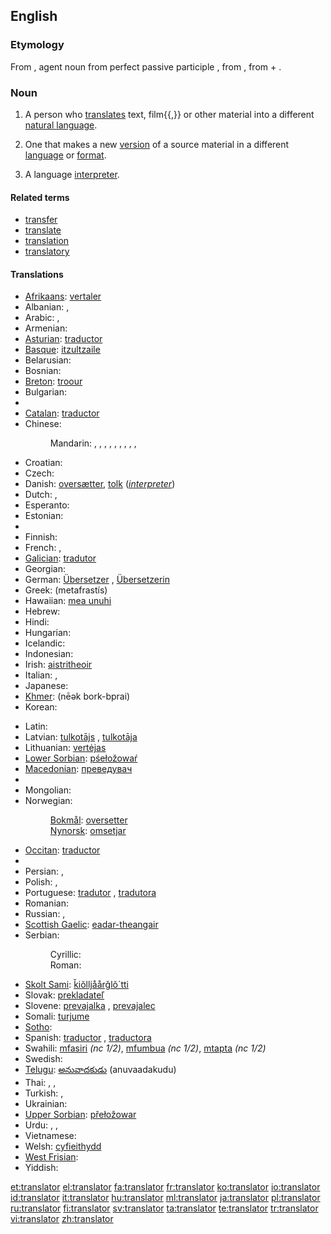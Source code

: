 ==English==

===Etymology===
From {{etyl|la}} {{term|translator|trānslātor||lang=la}}, agent noun from perfect passive participle {{term|translatus|trānslātus||lang=la}}, from {{term|transfero|trānsferō|carry across|lang=la}}, from {{term|trans||across, beyond|lang=la}} + {{term|fero|ferō|bear, carry|lang=la}}.

===Noun===
{{en-noun}}

# A person who [[translate]]s text, film{{,}} or other material into a different [[natural language]].
# {{by extension}} One that makes a new [[version]] of a source material in a different [[language]] or [[format]].
# {{proscribed}} A language [[interpreter]].

====Related terms====
* [[transfer]]
* [[translate]]
* [[translation]]
* [[translatory]]

====Translations====
{{trans-top|someone who translates}}
* [[Afrikaans]]: [[vertaler]]
* Albanian: {{t|sq|përkthyes|m|xs=Albanian}},  {{t|sq|përkthyese|f|xs=Albanian}}
* Arabic: {{t|ar|مترجم|m|tr=mutárjim|sc=Arab}},  {{t|ar|مترجمة|f|tr=mutarjíma|sc=Arab}}
* Armenian: {{t|hy|թարգմանիչ|tr=t'argmanič|sc=Armn}}
* [[Asturian]]: [[traductor]]
* [[Basque]]: [[itzultzaile]]
* Belarusian: {{t|be|перакладчык|m|tr=perekládčyk|sc=Cyrl}}
* Bosnian: {{t-|bs|prevodilac|m}}
* [[Breton]]: [[troour]]
* Bulgarian: {{t|bg|прeвoдач|m|tr=prevodač|sc=Cyrl}}
* {{trreq|Burmese}}
* [[Catalan]]: [[traductor]]
* Chinese:
*: Mandarin: {{t|zh|譯者|sc=Hani}},  {{t|zh|译者|tr=yìzhě|sc=Hani}},  {{t|zh|譯員|sc=Hani}},  {{t|zh|译员|tr=yìyuán|sc=Hani}},  {{t|zh|翻譯|sc=Hani}},  {{t|zh|翻译|tr=fānyì|sc=Hani}},  {{t|zh|翻譯員|sc=Hani}},  {{t|zh|翻译员|tr=fānyìyuán|sc=Hani}},  {{t|zh|翻譯者|sc=Hani}},  {{t|zh|翻译者|tr=fānyìzhě|sc=Hani}}
* Croatian: {{t-|hr|prevoditelj|m}}
* Czech: {{t-|cs|překladatel|m}}
* Danish: [[oversætter]], [[tolk]] (''[[interpreter]]'')
* Dutch: {{t+|nl|vertaler|m}}, {{t-|nl|vertaalster|f}}
* Esperanto: {{t-|eo|tradukanto|xs=Esperanto}}
* Estonian: {{t-|et|tõlk}}
* {{trreq|Faroese}}
* Finnish: {{t+|fi|kääntäjä}}
* French: {{t+|fr|traducteur|m}}, {{t+|fr|traductrice|f}}
* [[Galician]]: [[tradutor]]
* Georgian: {{t|ka|მთარგმნელი|tr=mt‘argmneli|sc=Geor}}
* German: [[Übersetzer]] {{m}}, [[Übersetzerin]] {{f}}
* Greek: {{t+|el|μεταφραστής|m}} (metafrastís)
* Hawaiian: [[mea unuhi]]
* Hebrew: {{t|he|תרגמן|m|tr=turgemán|sc=Hebr}}
* Hindi: {{t-|hi|अनुवादक|m|tr=anuvādak|sc=Deva}}
* Hungarian: {{t+|hu|fordító}}
* Icelandic: {{t+|is|þýðandi|m}}
* Indonesian: {{t+|id|penerjemah|xs=Indonesian}}
* Irish: [[aistritheoir]] {{m}}
* Italian: {{t+|it|traduttore|m}}, {{t+|it|traduttrice|f}}
* Japanese: {{t|ja|翻訳者|tr=ほんやくしゃ, hon'yaku-sha|sc=Jpan}}
* [[Khmer]]: {{Khmr|[[អ្នកបកប្រែ]]}} (nēək bork-bprai)
* Korean: {{t|ko|번역자|tr=beonyeok-ja|sc=Kore}}
{{trans-mid}}
* Latin: {{t-|la|interpres|c}}
* Latvian: [[tulkotājs]] {{m}}, [[tulkotāja]] {{f}}
* Lithuanian: [[vertėjas]]
* [[Lower Sorbian]]: [[pśełožowaŕ]]
* [[Macedonian]]: [[преведувач]]
* {{trreq|Maori}}
* Mongolian: {{t-|mn|орчуулагч|tr=orčuulagč|sc=Cyrl|xs=Mongolian}}
* Norwegian:
*: [[Bokmål]]: [[oversetter]] {{m}}
*: [[Nynorsk]]: [[omsetjar]] {{m}}
* [[Occitan]]: [[traductor]]
* {{trreq|Old English}}
* Persian: {{t|fa|ترگمان|tr=targomân|sc=fa-Arab}},  {{t|fa|مترجم|tr=motarjem|sc=fa-Arab}}
* Polish: {{t|pl|tłumacz|m}},  {{t|pl|tłumaczka|f}}
* Portuguese: [[tradutor]] {{m}}, [[tradutora]] {{f}}
* Romanian: {{t|ro|traducător|m}}
* Russian: {{t+|ru|переводчик|m|tr=perevódčik}}, {{t+|ru|переводчица|f|tr=perevódčica}}
* [[Scottish Gaelic]]: [[eadar-theangair]] {{m}}
* Serbian:
*: Cyrillic: {{t-|sr|преводилац|m|sc=Cyrl}}
*: Roman: {{t-|sr|prevodilac|m}}
* [[Skolt Sami]]: [[ǩiõlljåårǧlõ´tti]]
* Slovak: [[prekladateľ]]
* Slovene: [[prevajalka]] {{f}}, [[prevajalec]] {{m}}
* Somali: [[turjume]]
* [[Sotho]]: {{t|st|mofetoledi|xs=Sotho}}
* Spanish: [[traductor]] {{m}}, [[traductora]] {{f}}
* Swahili: [[mfasiri]] ''(nc 1/2)'', [[mfumbua]] ''(nc 1/2)'', [[mtapta]] ''(nc 1/2)''
* Swedish: {{t+|sv|översättare|c}}
* [[Telugu]]: [[అనువాదకుడు]] (anuvaadakudu)
* Thai: {{t|th|ผู้แปล|tr=pôo bplae|sc=Thai}},  {{t|th|นักแปล|tr=nák bplae|sc=Thai}}, {{t|th|ล่าม|tr=lâam|sc=Thai}}
* Turkish: {{t+|tr|çevirmen}}, {{t+|tr|tercüman}}
* Ukrainian: {{t|uk|перекладач|m|tr=perekladač|sc=Cyrl}}
* [[Upper Sorbian]]: [[přełožowar]]
* Urdu: {{t|ur|مترجم|m|tr=mutarjim|sc=ur-Arab}},  {{t|ur|ترجمان|m|tr=tarjumān|sc=ur-Arab}},  {{t|ur|انوادک|m|tr=anuvādak|sc=ur-Arab}}
* Vietnamese: {{t|vi|thông dịch viên}}
* Welsh: [[cyfieithydd]]
* [[West Frisian]]: {{t|fy|oersetter|m|xs=West Frisian}}
* Yiddish: {{t|yi|איבערזעצער|m|tr=iberzetzer|sc=yi-Hebr}}
{{trans-bottom}}

[[et:translator]]
[[el:translator]]
[[fa:translator]]
[[fr:translator]]
[[ko:translator]]
[[io:translator]]
[[id:translator]]
[[it:translator]]
[[hu:translator]]
[[ml:translator]]
[[ja:translator]]
[[pl:translator]]
[[ru:translator]]
[[fi:translator]]
[[sv:translator]]
[[ta:translator]]
[[te:translator]]
[[tr:translator]]
[[vi:translator]]
[[zh:translator]]